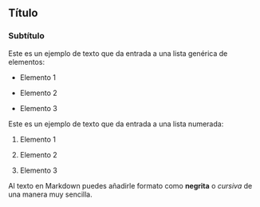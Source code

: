 ## Título
### Subtítulo
Este es un ejemplo de texto que da entrada a una lista genérica de elementos:

- Elemento 1

- Elemento 2

- Elemento 3

Este es un ejemplo de texto que da entrada a una lista numerada:

1. Elemento 1

2. Elemento 2

3. Elemento 3

Al texto en Markdown puedes añadirle formato como **negrita** o *cursiva* de una manera muy sencilla.
